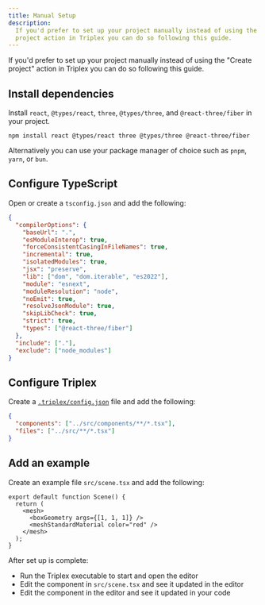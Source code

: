 ```yaml
---
title: Manual Setup
description:
  If you'd prefer to set up your project manually instead of using the Create
  project action in Triplex you can do so following this guide.
---
```


If you'd prefer to set up your project manually instead of using the "Create
project" action in Triplex you can do so following this guide.

## Install dependencies

Install `react`, `@types/react`, `three`, `@types/three`, and
`@react-three/fiber` in your project.

```
npm install react @types/react three @types/three @react-three/fiber
```

Alternatively you can use your package manager of choice such as `pnpm`, `yarn`,
or `bun`.

## Configure TypeScript

Open or create a `tsconfig.json` and add the following:

```json
{
  "compilerOptions": {
    "baseUrl": ".",
    "esModuleInterop": true,
    "forceConsistentCasingInFileNames": true,
    "incremental": true,
    "isolatedModules": true,
    "jsx": "preserve",
    "lib": ["dom", "dom.iterable", "es2022"],
    "module": "esnext",
    "moduleResolution": "node",
    "noEmit": true,
    "resolveJsonModule": true,
    "skipLibCheck": true,
    "strict": true,
    "types": ["@react-three/fiber"]
  },
  "include": ["."],
  "exclude": ["node_modules"]
}
```

## Configure Triplex

Create a [`.triplex/config.json`](/docs/api-reference/config) file and add the
following:

```json
{
  "components": ["../src/components/**/*.tsx"],
  "files": ["../src/**/*.tsx"]
}
```

## Add an example

Create an example file `src/scene.tsx` and add the following:

```tsx
export default function Scene() {
  return (
    <mesh>
      <boxGeometry args={[1, 1, 1]} />
      <meshStandardMaterial color="red" />
    </mesh>
  );
}
```

After set up is complete:

- Run the Triplex executable to start and open the editor
- Edit the component in `src/scene.tsx` and see it updated in the editor
- Edit the component in the editor and see it updated in your code
